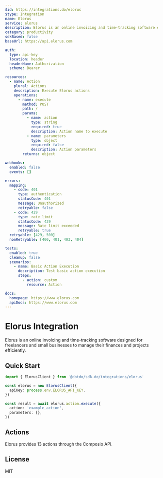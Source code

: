 ```yaml
---
$id: https://integrations.do/elorus
$type: Integration
name: Elorus
service: elorus
description: Elorus is an online invoicing and time-tracking software designed for freelancers and small businesses to manage their finances and projects efficiently.
category: productivity
sdkBased: false
baseUrl: https://api.elorus.com

auth:
  type: api-key
  location: header
  headerName: Authorization
  scheme: Bearer

resources:
  - name: Action
    plural: Actions
    description: Execute Elorus actions
    operations:
      - name: execute
        method: POST
        path: /
        params:
          - name: action
            type: string
            required: true
            description: Action name to execute
          - name: parameters
            type: object
            required: false
            description: Action parameters
        returns: object

webhooks:
  enabled: false
  events: []

errors:
  mapping:
    - code: 401
      type: authentication
      statusCode: 401
      message: Unauthorized
      retryable: false
    - code: 429
      type: rate_limit
      statusCode: 429
      message: Rate limit exceeded
      retryable: true
  retryable: [429, 500]
  nonRetryable: [400, 401, 403, 404]

tests:
  enabled: true
  cleanup: false
  scenarios:
    - name: Basic Action Execution
      description: Test basic action execution
      steps:
        - action: custom
          resource: Action

docs:
  homepage: https://www.elorus.com
  apiDocs: https://www.elorus.com
---
```


# Elorus Integration

Elorus is an online invoicing and time-tracking software designed for freelancers and small businesses to manage their finances and projects efficiently.

## Quick Start

```typescript
import { ElorusClient } from '@dotdo/sdk.do/integrations/elorus'

const elorus = new ElorusClient({
  apiKey: process.env.ELORUS_API_KEY,
})

const result = await elorus.action.execute({
  action: 'example_action',
  parameters: {},
})
```

## Actions

Elorus provides 13 actions through the Composio API.

## License

MIT
